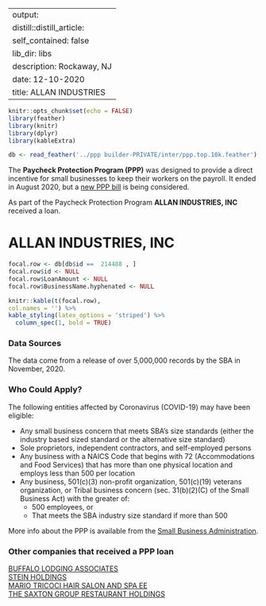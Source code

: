 
---
output:
  distill::distill_article:
    self_contained: false
    lib_dir: libs
description: Rockaway, NJ 
date: 12-10-2020
title: ALLAN INDUSTRIES 
---




```r
knitr::opts_chunk$set(echo = FALSE)
library(feather)
library(knitr)
library(dplyr)
library(kableExtra)

db <- read_feather('../ppp builder-PRIVATE/inter/ppp.top.10k.feather')

```



The **Paycheck Protection Program (PPP)** was designed to provide a direct incentive for small businesses to keep their workers on the payroll. It ended in August 2020, but a [new PPP bill](https://thehill.com/policy/finance/529092-bipartisan-support-for-new-ppp-loans-gains-momentum-in-congress) is being considered.

As part of the Paycheck Protection Program **ALLAN INDUSTRIES, INC** received a loan.


# ALLAN INDUSTRIES, INC 

```r
focal.row <- db[db$id ==  214488 , ]
focal.row$id <- NULL
focal.row$LoanAmount <- NULL
focal.row$BusinessName.hyphenated <- NULL

knitr::kable(t(focal.row), 
col.names = '') %>%
kable_styling(latex_options = 'striped') %>%
  column_spec(1, bold = TRUE)


```

### Data Sources

The data come from a release of over 5,000,000 records by the SBA in November, 2020.


### Who Could Apply?

The following entities affected by Coronavirus (COVID-19) may have been eligible:

+ Any small business concern that meets SBA’s size standards (either the industry based sized standard or the alternative size standard)
+ Sole proprietors, independent contractors, and self-employed persons
+ Any business with a NAICS Code that begins with 72 (Accommodations and Food Services) that has more than one physical location and employs less than 500 per location
+ Any business, 501(c)(3) non-profit organization, 501(c)(19) veterans organization, or Tribal business concern (sec. 31(b)(2)(C) of the Small Business Act) with the greater of:
  + 500 employees, or 
  + That meets the SBA industry size standard if more than 500


More info about the PPP is available from the [Small Business Administration](https://www.sba.gov/funding-programs/loans/coronavirus-relief-options/paycheck-protection-program).

 
### Other companies that received a PPP loan 
   
 [BUFFALO LODGING ASSOCIATES](/Paycheck-Protection-Program/710876-BUFFALO-LODGING-ASSOCIATES) <br> [STEIN HOLDINGS](/Paycheck-Protection-Program/4385146-STEIN-HOLDINGS) <br> [MARIO TRICOCI HAIR SALON AND SPA EE](/Paycheck-Protection-Program/2963316-MARIO-TRICOCI-HAIR-SALON-AND-SPA-EE) <br> [THE SAXTON GROUP RESTAURANT HOLDINGS](/Paycheck-Protection-Program/4657244-THE-SAXTON-GROUP-RESTAURANT-HOLDINGS) <br>
